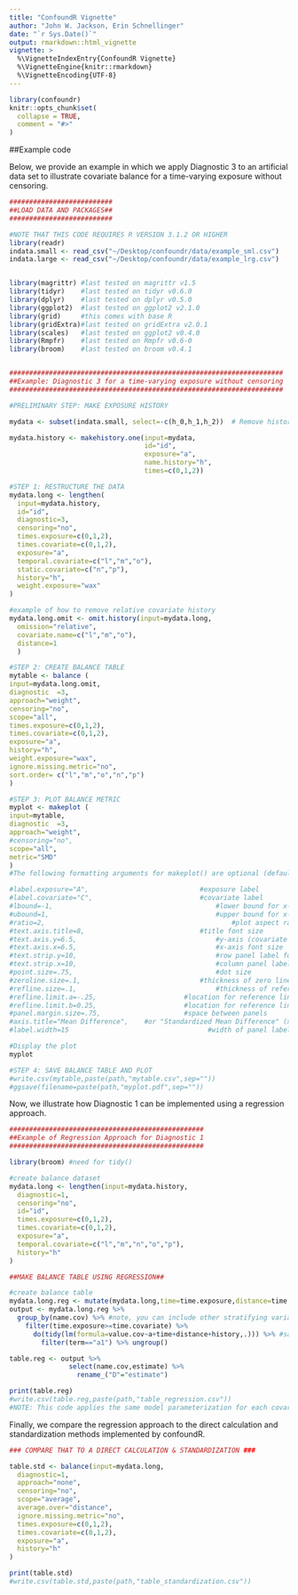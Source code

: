 ```yaml
---
title: "ConfoundR Vignette"
author: "John W. Jackson, Erin Schnellinger"
date: "`r Sys.Date()`"
output: rmarkdown::html_vignette
vignette: >
  %\VignetteIndexEntry{ConfoundR Vignette}
  %\VignetteEngine{knitr::rmarkdown}
  %\VignetteEncoding{UTF-8}
---
```


```r
library(confoundr)
knitr::opts_chunk$set(
  collapse = TRUE,
  comment = "#>"
)
```

##Example code

Below, we provide an example in which we apply Diagnostic 3 to an artificial data set to 
illustrate covariate balance for a time-varying exposure without censoring. 

```r
##########################
##LOAD DATA AND PACKAGES##
##########################

#NOTE THAT THIS CODE REQUIRES R VERSION 3.1.2 OR HIGHER 
library(readr)
indata.small <- read_csv("~/Desktop/confoundr/data/example_sml.csv")
indata.large <- read_csv("~/Desktop/confoundr/data/example_lrg.csv")


library(magrittr) #last tested on magrittr v1.5
library(tidyr)    #last tested on tidyr v0.6.0
library(dplyr)    #last tested on dplyr v0.5.0
library(ggplot2)  #last tested on ggplot2 v2.1.0
library(grid)     #this comes with base R
library(gridExtra)#last tested on gridExtra v2.0.1
library(scales)   #last tested on ggplot2 v0.4.0
library(Rmpfr)    #last tested on Rmpfr v0.6-0 
library(broom)    #last tested on broom v0.4.1


#####################################################################
##Example: Diagnostic 3 for a time-varying exposure without censoring
#####################################################################

#PRELIMINARY STEP: MAKE EXPOSURE HISTORY

mydata <- subset(indata.small, select=-c(h_0,h_1,h_2))  # Remove history for illustration

mydata.history <- makehistory.one(input=mydata,
                                  id="id",
                                  exposure="a",
                                  name.history="h",
                                  times=c(0,1,2))

#STEP 1: RESTRUCTURE THE DATA
mydata.long <- lengthen(
  input=mydata.history,
  id="id",
  diagnostic=3,
  censoring="no",
  times.exposure=c(0,1,2),
  times.covariate=c(0,1,2),
  exposure="a",
  temporal.covariate=c("l","m","o"),
  static.covariate=c("n","p"),
  history="h",
  weight.exposure="wax"
)

#example of how to remove relative covariate history
mydata.long.omit <- omit.history(input=mydata.long,
  omission="relative",
  covariate.name=c("l","m","o"),
  distance=1
  )

#STEP 2: CREATE BALANCE TABLE 
mytable <- balance (
input=mydata.long.omit,
diagnostic	=3,
approach="weight", 
censoring="no",
scope="all",
times.exposure=c(0,1,2),
times.covariate=c(0,1,2),
exposure="a",
history="h",
weight.exposure="wax",
ignore.missing.metric="no",
sort.order= c("l","m","o","n","p")
)

#STEP 3: PLOT BALANCE METRIC
myplot <- makeplot (
input=mytable,	
diagnostic	=3,
approach="weight",
#censoring="no",
scope="all",
metric="SMD"
)
#The following formatting arguments for makeplot() are optional (defaults shown).

#label.exposure="A",							#exposure label
#label.covariate="C",							#covariate label
#lbound=-1,									    	#lower bound for x-axis
#ubound=1,										  	#upper bound for x-axis
#ratio=2,										    	#plot aspect ratio
#text.axis.title=8,								#title font size
#text.axis.y=6.5,									#y-axis (covariate names) font size
#text.axis.x=6.5,									#x-axis font size	
#text.strip.y=10,									#row panel label font size
#text.strip.x=10,									#column panel label font size
#point.size=.75,									#dot size
#zeroline.size=.1,								#thickness of zero line on x-axis
#refline.size=.1,									#thickness of reference line on x-axis
#refline.limit.a=-.25,						#location for reference line 1 on x-axis
#refline.limit.b=0.25,						#location for reference line 2 on x-axis
#panel.margin.size=.75,						#space between panels
#axis.title="Mean Difference",    #or "Standardized Mean Difference" (x-axis title)
#label.width=15									  #width of panel label text (before wrapping text)

#Display the plot
myplot

#STEP 4: SAVE BALANCE TABLE AND PLOT
#write.csv(mytable,paste(path,"mytable.csv",sep=""))
#ggsave(filename=paste(path,"myplot.pdf",sep=""))

```


Now, we illustrate how Diagnostic 1 can be implemented using a regression approach. 

```r
#################################################
##Example of Regression Approach for Diagnostic 1
#################################################

library(broom) #need for tidy()

#create balance dataset
mydata.long <- lengthen(input=mydata.history,
  diagnostic=1,
  censoring="no",
  id="id",
  times.exposure=c(0,1,2),
  times.covariate=c(0,1,2),
  exposure="a",
  temporal.covariate=c("l","m","n","o","p"),
  history="h"
)         

##MAKE BALANCE TABLE USING REGRESSION##

#create balance table
mydata.long.reg <- mutate(mydata.long,time=time.exposure,distance=time.exposure-time.covariate,history=h)
output <- mydata.long.reg %>% 
  group_by(name.cov) %>% #note, you can include other stratifying variables here or in the model
    filter(time.exposure>=time.covariate) %>%
      do(tidy(lm(formula=value.cov~a+time+distance+history,.))) %>% #same model form used for every covariate
        filter(term=="a1") %>% ungroup()

table.reg <- output %>% 
               select(name.cov,estimate) %>% 
                 rename_("D"="estimate")

print(table.reg)
#write.csv(table.reg,paste(path,"table_regression.csv"))
#NOTE: This code applies the same model parameterization for each covariate (relying on a strong assumption).
```

Finally, we compare the regression approach to the direct calculation and standardization methods implemented by confoundR.

```r
### COMPARE THAT TO A DIRECT CALCULATION & STANDARDIZATION ###

table.std <- balance(input=mydata.long,
  diagnostic=1,
  approach="none",
  censoring="no",
  scope="average",
  average.over="distance",
  ignore.missing.metric="no",
  times.exposure=c(0,1,2),
  times.covariate=c(0,1,2),
  exposure="a",
  history="h"
) 

print(table.std)
#write.csv(table.std,paste(path,"table_standardization.csv"))

```

